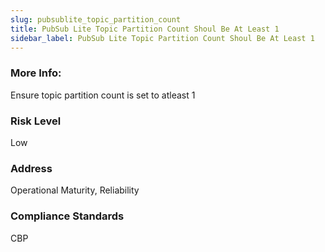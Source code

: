 ```yaml
---
slug: pubsublite_topic_partition_count
title: PubSub Lite Topic Partition Count Shoul Be At Least 1
sidebar_label: PubSub Lite Topic Partition Count Shoul Be At Least 1
---
```


### More Info:

Ensure topic partition count is set to atleast 1

### Risk Level

Low

### Address

Operational Maturity, Reliability

### Compliance Standards

CBP

